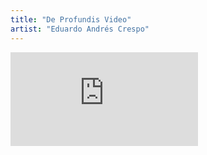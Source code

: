 ```yaml
---
title: "De Profundis Video"
artist: "Eduardo Andrés Crespo"
---
```

<div class="video-container">
<iframe
  src="https://www.youtube.com/embed/videoseries?list=PLBMURYQJTU0fXfLsBqz5GPSQ_S-vANsOu"
  title="De Profundis Video"
  frameborder="0"
  allow="accelerometer; autoplay; clipboard-write; encrypted-media; gyroscope; picture-in-picture; web-share; fullscreen"
  allowfullscreen
  class="video"
></iframe>
</div>